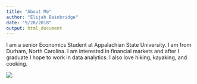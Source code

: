 ```yaml
---
title: "About Me"
author: "Elijah Bainbridge"
date: "9/20/2018"
output: html_document
---
```


I am a senior Economics Student at Appalachian State University. I am from Durham, North Carolina. I am interested in financial markets and after I graduate I hope to work in data analytics. I also love hiking, kayaking, and cooking. 

![](https://scontent-atl3-1.xx.fbcdn.net/v/t1.0-9/28276797_10213318978361661_3522236098861189062_n.jpg?_nc_cat=100&oh=034a4c65e1a8ff101768755eb78e33fb&oe=5C613184)